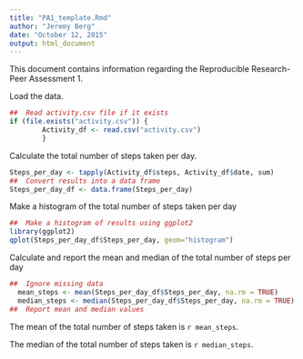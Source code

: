 ```yaml
---
title: "PA1_template.Rmd"
author: "Jeremy Berg"
date: "October 12, 2015"
output: html_document
---
```


This document contains information regarding the Reproducible Research-Peer Assessment 1.

Load the data.
```r
##  Read activity.csv file if it exists
if (file.exists("activity.csv")) {
        Activity_df <- read.csv("activity.csv")
        }
```

Calculate the total number of steps taken per day.
```r
Steps_per_day <- tapply(Activity_df$steps, Activity_df$date, sum)
##  Convert results into a data frame
Steps_per_day_df <- data.frame(Steps_per_day)
```

Make a histogram of the total number of steps taken per day
```r
##  Make a histogram of results using ggplot2
library(ggplot2)
qplot(Steps_per_day_df$Steps_per_day, geom="histogram")
```

Calculate and report the mean and median of the total number of steps per day
```r
##  Ignore missing data
  mean_steps <- mean(Steps_per_day_df$Steps_per_day, na.rm = TRUE)
  median_steps <- median(Steps_per_day_df$Steps_per_day, na.rm = TRUE)
##  Report mean and median values
```
  The mean of the total number of steps taken is `r mean_steps`.
  
  The median of the total number of steps taken is `r median_steps`.


